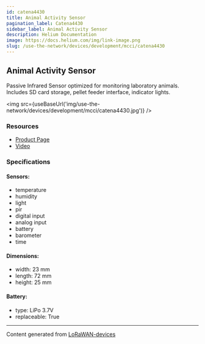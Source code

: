 ```yaml
---
id: catena4430
title: Animal Activity Sensor
pagination_label: Catena4430
sidebar_label: Animal Activity Sensor
description: Helium Documentation
image: https://docs.helium.com/img/link-image.png
slug: /use-the-network/devices/development/mcci/catena4430
---
```



## Animal Activity Sensor

Passive Infrared Sensor optimized for monitoring laboratory animals. Includes SD card storage,
pellet feeder interface, indicator lights.

<img src={useBaseUrl('img/use-the-network/devices/development/mcci/catena4430.jpg')} />

### Resources

- [Product Page](https://mcci.io/buy-catena4430)
- [Video](https://youtu.be/nG8MmaR5dsA)

### Specifications

#### Sensors:

- temperature
- humidity
- light
- pir
- digital input
- analog input
- battery
- barometer
- time

#### Dimensions:

- width: 23 mm
- length: 72 mm
- height: 25 mm

#### Battery:

- type: LiPo 3.7V
- replaceable: True

---

Content generated from [LoRaWAN-devices](https://github.com/TheThingsNetwork/lorawan-devices)
